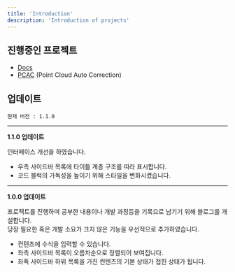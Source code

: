 ```yaml
---
title: 'Introduction'
description: 'Introduction of projects'
---
```


## 진행중인 프로젝트
* [Docs]('https://github.com/yeti-s/yeti-s.github.io')
* [PCAC]('https://github.com/yeti-s/PCAC) (Point Cloud Auto Correction)

## 업데이트
```현재 버전 : 1.1.0```

---
**1.1.0 업데이트**

인터페이스 개선을 하였습니다.

* 우측 사이드바 목록에 타이틀 계층 구조를 따라 표시합니다.
* 코드 블럭의 가독성을 높이기 위해 스타일을 변화시켰습니다.

---
**1.0.0 업데이트**

프로젝트를 진행하며 공부한 내용이나 개발 과정등을 기록으로 남기기 위해 블로그를 개설합니다.  
당장 필요한 혹은 개발 소요가 크지 않은 기능을 우선적으로 추가하였습니다.

* 컨텐츠에 수식을 입력할 수 있습니다.
* 좌측 사이드바 목록이 오름차순으로 정렬되어 보여집니다.
* 좌픅 사이드바 하위 목록을 가진 컨텐츠의 기본 상태가 접힌 상태가 됩니다.
